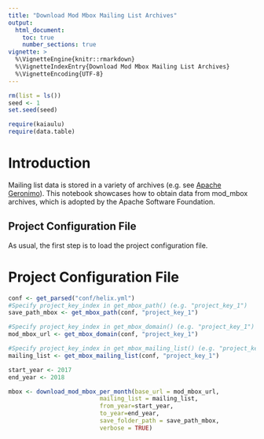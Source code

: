 ```yaml
---
title: "Download Mod Mbox Mailing List Archives"
output: 
  html_document:
    toc: true
    number_sections: true
vignette: >
  %\VignetteEngine{knitr::rmarkdown}
  %\VignetteIndexEntry{Download Mod Mbox Mailing List Archives}
  %\VignetteEncoding{UTF-8}
---
```



```r
rm(list = ls())
seed <- 1
set.seed(seed)
```

```r
require(kaiaulu)
require(data.table)
```

# Introduction

Mailing list data is stored in a variety of archives (e.g. see [Apache Geronimo](https://geronimo.apache.org/mailing-lists.html)). This notebook showcases how to obtain data from mod_mbox archives, which is adopted by the Apache Software Foundation.

## Project Configuration File 

As usual, the first step is to load the project configuration file. 

# Project Configuration File

```r
conf <- get_parsed("conf/helix.yml")
#Specify project_key_index in get_mbox_path() (e.g. "project_key_1")
save_path_mbox <- get_mbox_path(conf, "project_key_1")

#Specify project_key_index in get_mbox_domain() (e.g. "project_key_1")
mod_mbox_url <- get_mbox_domain(conf, "project_key_1")

#Specify project_key_index in get_mbox_mailing_list() (e.g. "project_key_1")
mailing_list <- get_mbox_mailing_list(conf, "project_key_1")

start_year <- 2017
end_year <- 2018
```

```r
mbox <- download_mod_mbox_per_month(base_url = mod_mbox_url, 
                          mailing_list = mailing_list,
                          from_year=start_year,
                          to_year=end_year,
                          save_folder_path = save_path_mbox,
                          verbose = TRUE)
```

